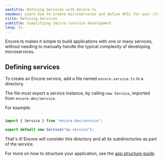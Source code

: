 ```yaml
---
seotitle: Defining Services with Encore.ts
seodesc: Learn how to create microservices and define APIs for your cloud backend application using TypeScript and Encore. The easiest way of building cloud backends.
title: Defining Services
subtitle: Simplifying (micro-)service development
lang: ts
---
```


Encore.ts makes it simple to build applications with one or many services, without needing to manually handle the typical complexity of developing microservices.

## Defining services

To create an Encore service, add a file named `encore.service.ts` in a directory.

The file must export a service instance, by calling `new Service`, imported from `encore.dev/service`.

For example:

```ts

import { Service } from "encore.dev/service";

export default new Service("my-service");
```

That's it! Encore will consider this directory and all its subdirectories as part of the service.

For more on how to structure your application, see the [app structure guide](/docs/ts/develop/app-structure).